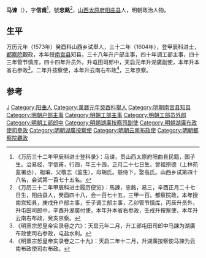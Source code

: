 '''马谏'''（{{bd|？||？|catIdx=}}），字'''信甫'''<ref>《万历三十二年甲辰科进士登科录》：马谏，贯山西太原府阳曲县民籍，国子生。治易经，字信甫，行四，年三十四，正月二十七日生。曾祖宗德（上林苑监署丞），祖㻞，父敬志（监生），母胡氏。慈侍下，娶高氏。山西乡试第四十八名，会试第一百七十五名。</ref>，號'''忠銘'''<ref>《万历三十二年甲辰科进士履历便览》：馬諫，忠銘，易三，辛酉正月二十七日生，阳曲县人，癸酉四十八，会一百七十五，三甲一百。都察院政，本年授南宫知县，庚戌升户部主事，壬子调工部主事，乙卯管节慎库，丙辰升员外，升屯田司郎中，辛酉升湖廣付使，本年升本省右参政，壬戌升按察使，本年升云南右布政，癸亥京察。</ref>，[[山西|山西]][[太原府|太原府]][[阳曲县|阳曲县]]人，明朝政治人物。

== 生平 ==
万历元年（1573年）癸酉科山西乡试舉人，三十二年（1604年），登甲辰科进士，[[都察院|都察院]]觀政，本年授[[南宫县|南宫县]]知县，三十八年升户部主事，四十年调工部主事，四十三年管节慎库，四十四年升员外，升屯田司郎中，天启元年升湖廣副使，本年升本省右参政<ref>《明熹宗悊皇帝实录卷之六》：天启元年二月，升工部屯田司郎中马諫为湖廣布政使司右参政，屯盐水利。</ref>，二年升按察使，本年升云南右布政<ref>《明熹宗悊皇帝实录卷之二十九》：天启二年十二月，升湖廣按察使马諫为云南布政使司右布政。</ref>，三年京察。

==参考==
{{reflist}}

{{萬曆三十二年甲辰科殿試金榜}}

{{Authority control}}

{{DEFAULTSORT:}}
[[Category:馬姓|J]]
[[Category:阳曲人|Category:阳曲人]]
[[Category:萬曆元年癸酉科舉人|Category:萬曆元年癸酉科舉人]]
[[Category:明朝南宫县知县|Category:明朝南宫县知县]]
[[Category:明朝户部主事|Category:明朝户部主事]]
[[Category:明朝工部主事|Category:明朝工部主事]]
[[Category:明朝工部员外郎|Category:明朝工部员外郎]]
[[Category:明朝工部郎中|Category:明朝工部郎中]]
[[Category:明朝湖廣按察司副使|Category:明朝湖廣按察司副使]]
[[Category:明朝湖廣布政使司參政|Category:明朝湖廣布政使司參政]]
[[Category:明朝湖廣按察使|Category:明朝湖廣按察使]]
[[Category:明朝云南布政使|Category:明朝云南布政使]]
[[Category:明朝都察院觀政|Category:明朝都察院觀政]]


{{明朝人物小作品}}
